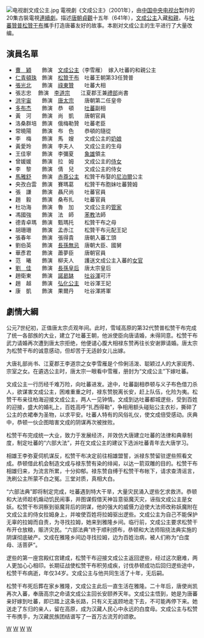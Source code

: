 {{Otheruses|subject=2001年播出的电视剧|other=同名电视剧|文成公主 (消歧义)}}
[[File:电视剧文成公主.jpg|right]]
電視劇《文成公主》（2001年），由[[中国中央电视台|中国中央电视台]]製作的20集古裝電視[[連續劇|連續劇]]。描述[[唐朝|唐朝]][[貞觀_(唐朝)|貞觀]]十五年（641年），[[文成公主|文成公主]]入藏[[和親|和親]]，与[[吐蕃|吐蕃]][[贊普|贊普]][[松贊干布|松贊干布]]攜手打造唐蕃友好的故事。本剧对文成公主的生平进行了大量改编。

==演員名單==
*[[曹穎|曹　穎]]　　飾演　[[文成公主|文成公主]]（李雪雁）　嫁入吐蕃的和親公主
*[[仁青頓珠|仁青頓珠]]　飾演　[[松贊干布|松贊干布]]　吐蕃王朝第33任贊普
*[[張光北|張光北]]　　飾演　[[祿東贊|祿東贊]]　　吐蕃大相
*張志忠 　飾演　[[李道宗|李道宗]]　　江夏郡王兼[[禮部|禮部]]尚書
*[[洪宇宙|洪宇宙]]　　飾演　[[唐太宗|唐太宗]]　　唐朝第二任皇帝
*[[多布杰|多布杰]]　　飾演　恭　頓　　[[吐蕃|吐蕃]]副相
*黃　河　　飾演　尚　凱　　唐朝官員
*洛桑群培　飾演　俄梅勒贊　吐蕃老臣　
*常曉陽　　飾演　布　色　　恭頓的隨從　
*李　梅　　飾演　馬　嫂　　文成公主的[[奶娘|奶娘]]　
*黃愛玲　　飾演　李夫人　　文成公主的生母　
*王佳寧　　飾演　李彌夏　　[[象雄|象雄]]領主
*曾媛媛　　飾演　拉　姆　　文成公主的[[侍女|侍女]]　
*李　黎　　飾演　倩　兒　　文成公主的侍女　
*[[馬雅舒|馬雅舒]]　　飾演　[[赤尊公主|赤尊公主]]　松贊干布娶的[[尼泊爾|尼泊爾]]公主
*央孜白雲　飾演　賽瑪葛　　松贊干布胞妹吐蕃贊姆
*張　謙　　飾演　聶尺尚　　吐蕃官員　
*趙　毅　　飾演　桑布扎　　吐蕃官員
*杜功海　　飾演　魯　加　　文成公主的[[管家|管家]]
*馮國強　　飾演　法　師　　[[苯教|苯教]]法師
*德青卓瑪　飾演　甄瑪托　　松贊干布之母
*胡珊珊　　飾演　孟赤江　　松贊干布元配王妃
*張春年　　飾演　張得貴　　唐朝入蕃工頭　
*劉伯英　　飾演　[[長孫無忌|長孫無忌]]　唐朝大臣、國舅
*華彥君　　飾演　蕭夢臣　　唐朝官員　
*范　曦　　飾演　柳夫人　　護送文成公主入蕃的[[女官|女官]]
*[[刘佳_(1960年)|劉　佳]]　　飾演　[[長孫皇后|長孫皇后]]　唐太宗皇后　
*趙衛東　　飾演　[[諾曷缽|諾曷缽]]　　[[吐谷渾|吐谷渾]]可汗　
*趙　越　　飾演　[[弘化公主|弘化公主]]　吐谷渾王妃　
*康　凱　　飾演　果爾丹　　吐谷渾將軍

==劇情大綱==

公元7世纪初，正值唐太宗贞观年间。此时，雪域高原的第32代赞普松赞干布完成了统一各部族的大业，建立了吐蕃王朝，他派使臣向唐请婚，未得同意。松赞干布武力请婚再次遭到唐太宗拒绝，他便谴心腹大相禄东赞再往长安谢罪请婚。唐太宗为松赞干布的诚意感动，但却苦于无适龄女儿出嫁。

大唐礼部尚书、江夏郡王李道宗之女李雪雁是个伶俐活泼、聪颖过人的大家闺秀、宗室之女。在遴选公主时，唐太宗一眼看中雪雁，册封为“文成公主”下嫁吐蕃。

文成公主一行历经千难万险，向吐蕃进发。途中，吐蕃副相恭顿与义子布色借刀杀人，欲谋害文成公主，困难重重之时，禄东赞脱离长安，赶上队伍，化险为夷。松赞干布亲往柏海迎接文成公主，两人一见钟情。文成到达吐蕃都城逻些，受到百姓的迎接，盛大的婚礼上，百姓高呼“扎西得勒”，争相用额头碰贴公主衣衫，撕碎了公主的衣裙奉为圣物，以求平安。吐蕃人特有的风俗礼仪，使文成倍受感动。庆典中，恭顿一伙企图暗害文成的阴谋再次被挫败。

松赞干布完成统一大业，致力于发展经济，并效仿大唐建立吐蕃的法律和典章制度，制定吐蕃的“六部大法”，并在文成公主的建议下选派吐蕃青年去大唐学习。

相雄王李弥夏伺机谋反，松赞干布决定前往相雄盟誓，派禄东赞留驻逻些照看文成。恭顿借此机会制造文成与禄东赞有染的绯闻，以达一箭双雕的目的。松赞干布相雄归来，为流言所累，十分抑郁。禄东赞自缚于松赞干布帐下，请求查清谣言，洗刷公主所蒙不白之冤。三堂对质，真相大白。

“六部法典”即将制定完成，吐蕃遇到特大干旱，大量灾民涌入逻些乞求救济。恭顿和大法师趁机煽动饥民闹事，并图谋假借天神旨意驱魔灭灾，诬指文成公主是女妖。松赞干布洞察到驱魔背后的阴谋，他的强大的威慑力迫使大法师改称妖魔附在文成公主的侍女拉姆身上，并唆使百姓将拉姆驱出逻些。文成公主为自己不能保护无辜的拉姆而自责，为寻找拉姆，她来到雅隆乡间。临行前，文成公主要求松赞干布开仓放粮，赈济灾民。“六部法典”终于顺利颁布，恭顿和大法师阻挠法典实施的阴谋彻底破产。文成在雅隆乡间边寻找拉姆，边为百姓治病，被人们称为“白度母、活菩萨”。

逻些的第一座宫殿红宫建成，松赞干布迎接文成公主返回逻些，经过这次磨难，两人更加心心相印。长期征战使松赞干布积劳成疾，讨伐恭顿成功后回归逻些途中，松赞干布病逝，年仅34岁。文成公主与他共同生活了十年，无后嗣。

松赞干布死后葬在家乡雅隆，文成公主此后一直生活在雅隆。二十年后，唐使尚凯再次入蕃，奉唐高宗之命请文成公主回长安颐养天年。文成公主悟到，她是为唐蕃亲好嫁到吐蕃，即已踏上这条长路，只有义无返顾地走下去，不可能再停下来。她送走了东归的亲人，留在高原，成为汉藏人民心中永远的白度母。文成公主与松赞干布携手，为汉藏民族团结谱写了一首万古流芳的颂歌。

{{2001年中國大陸古裝/民初電視劇}}
[[Category:2001年中國電視劇集|W]]
[[Category:唐朝背景电视剧|W]]
[[Category:西藏背景电视剧|W]]
[[Category:公主主角題材連續劇|W]]